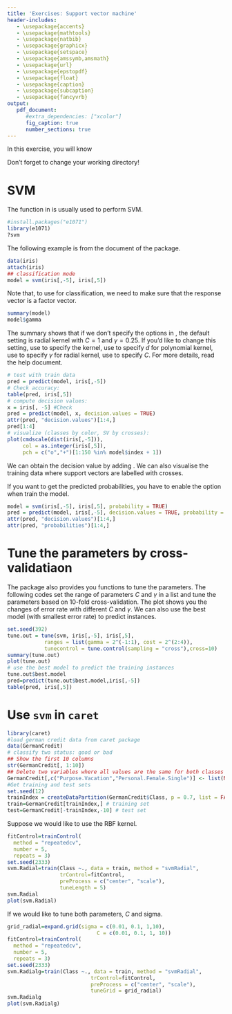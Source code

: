 ```yaml
---
title: 'Exercises: Support vector machine'
header-includes:
   - \usepackage{accents}
   - \usepackage{mathtools}
   - \usepackage{natbib} 
   - \usepackage{graphicx}
   - \usepackage{setspace}
   - \usepackage{amssymb,amsmath} 
   - \usepackage{url}
   - \usepackage{epstopdf}
   - \usepackage{float}
   - \usepackage{caption}
   - \usepackage{subcaption}
   - \usepackage{fancyvrb}
output:
   pdf_document:
      #extra_dependencies: ["xcolor"]
      fig_caption: true
      number_sections: true
---
```

In this exercise, you will know
\begin{itemize}
\item How to use SVM in \textsf{R}
\item How to tune parameters
\item How to SVM in \textsf{caret}
\end{itemize}

Don't forget to change your working directory!

# SVM
The \verb#svm()# function in \textsf{R} is usually used to perform SVM.
```r
#install.packages("e1071")
library(e1071)
?svm
```

The following example is from the document of the \verb#e1071# package.
```r
data(iris)
attach(iris)
## classification mode
model = svm(iris[,-5], iris[,5])
```

Note that, to use \verb#svm()# for classification, we need to make sure that the response vector is a factor vector.
```r
summary(model)
model$gamma
```

The summary shows that if we don't specify the options in \verb#svm()#, the default setting is radial kernel with $C=1$ and $\gamma=0.25$. If you'd like to change this setting, use \verb#kernel# to specify the kernel, use \verb#degree# to specify $d$ for polynomial kernel, use \verb#gamma# to specify $\gamma$ for radial kernel, use \verb#cost# to specify $C$. For more details, read the help document.
```r
# test with train data
pred = predict(model, iris[,-5])
# Check accuracy:
table(pred, iris[,5])
# compute decision values:
x = iris[, -5] #Check
pred = predict(model, x, decision.values = TRUE)
attr(pred, "decision.values")[1:4,]
pred[1:4]
# visualize (classes by color, SV by crosses):
plot(cmdscale(dist(iris[,-5])),
     col = as.integer(iris[,5]),
     pch = c("o","+")[1:150 %in% model$index + 1])
```

We can obtain the decision value by adding \verb#decision.values = TRUE#. 
We can also visualise the training data where support vectors are labelled with crosses.

If you want to get the predicted probabilities, you have to enable the \verb#probability = TRUE# option when train the model.
```r
model = svm(iris[,-5], iris[,5], probability = TRUE)
pred = predict(model, iris[,-5], decision.values = TRUE, probability = TRUE)
attr(pred, "decision.values")[1:4,]
attr(pred, "probabilities")[1:4,]
```


# Tune the parameters by cross-validatiaon
The package also provides you functions to tune the parameters. The following codes set the range of parameters $C$ and $\gamma$ in a list and tune the parameters based on 10-fold cross-validation. The plot shows you the changes of error rate with different $C$ and $\gamma$. We can also use the best model (with smallest error rate) to predict instances.
```r
set.seed(392)
tune.out = tune(svm, iris[,-5], iris[,5],
            ranges = list(gamma = 2^(-1:1), cost = 2^(2:4)),
            tunecontrol = tune.control(sampling = "cross"),cross=10)
summary(tune.out)
plot(tune.out)
# use the best model to predict the training instances
tune.out$best.model
pred=predict(tune.out$best.model,iris[,-5])
table(pred, iris[,5])
```

# Use ``svm`` in ``caret``
```r
library(caret)
#load german credit data from caret package
data(GermanCredit)
# classify two status: good or bad
## Show the first 10 columns
str(GermanCredit[, 1:10])
## Delete two variables where all values are the same for both classes
GermanCredit[,c("Purpose.Vacation","Personal.Female.Single")] <- list(NULL)
#Get training and test sets
set.seed(12)
trainIndex = createDataPartition(GermanCredit$Class, p = 0.7, list = FALSE, times = 1)
train=GermanCredit[trainIndex,] # training set
test=GermanCredit[-trainIndex,-10] # test set
```

Suppose we would like to use the RBF kernel.
```r
fitControl=trainControl(
  method = "repeatedcv",
  number = 5,
  repeats = 3)
set.seed(2333)
svm.Radial=train(Class ~., data = train, method = "svmRadial",
                 trControl=fitControl,
                 preProcess = c("center", "scale"),
                 tuneLength = 5)
svm.Radial
plot(svm.Radial)
```

If we would like to tune both parameters, $C$ and sigma.

```r
grid_radial=expand.grid(sigma = c(0.01, 0.1, 1,10),
                             C = c(0.01, 0.1, 1, 10))
fitControl=trainControl(
  method = "repeatedcv",
  number = 5,
  repeats = 3)
set.seed(2333)
svm.Radialg=train(Class ~., data = train, method = "svmRadial",
                           trControl=fitControl,
                           preProcess = c("center", "scale"),
                           tuneGrid = grid_radial)
svm.Radialg
plot(svm.Radialg)
```


